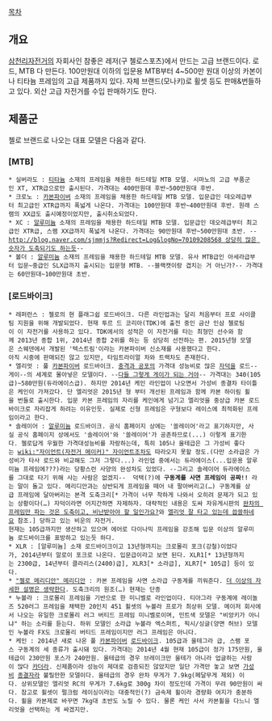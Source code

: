 [[목차]]
== 개요 ==
[[삼천리자전거]]의 자회사인 참좋은 레저(구 첼로스포츠)에서 만드는 고급 브랜드이다. 로드, MTB 다 만든다. 100만원대 이하의 입문용 MTB부터 4~500만 원대 이상의 카본이나 티타늄 프레임의 고급 제품까지 있다. 자체 브랜드(모나키)로 휠셋 등도 판매&번들하고 있다. 외산 고급 자전거를 수입 판매하기도 한다. 
== 제품군 ==
첼로 브랜드로 나오는 대표 모델은 다음과 같다.

=== [MTB] ===
 * 실버라도 : [[티타늄]] 소재의 프레임을 채용한 하드테일 MTB 모델. 시마노의 고급 부품군인 XT, XTR급으로만 출시된다. 가격대는 400만원대 후반~500만원대 후반.
 * 크로노 : [[카본파이버]] 소재의 프레임을 채용한 하드테일 MTB 모델. 입문급인 데오레급부터 최고급인 XTR급까지 폭넓게 나온다. 가격대는 100만원대 후반~400만원대 후반. 원래 스램의 XX급도 출시예정이었지만, 출시취소되었다.
 * XC : [[알루미늄]] 소재의 프레임을 채용한 하드테일 MTB 모델. 입문급인 데오레급부터 최고급인 XTR급, 스램 XX급까지 폭넓게 나온다. 가격대는 90만원대 후반~500만원대 초반. --[[http://blog.naver.com/sjmmjs?Redirect=Log&logNo=70109208568 상당히 많은 숫자가 도축되기도 하는듯]]--
 * 볼더 : [[알루미늄]] 소재의 프레임을 채용한 하드테일 MTB 모델. 유사 MTB급인 아세라급부터 입문~중급인 SLX급까지 출시되는 입문형 MTB. --블랙캣이랑 겹치는 거 아닌가?-- 가격대는 60만원대~100만원대 초반.

=== [로드바이크] ===
 * 레퍼런스 : 첼로의 현 플래그쉽 로드바이크. 다른 라인업과는 달리 처음부터 프로 사이클팀 지원을 위해 개발되었다. 현재 투르 드 코리아(TDK)에 출전 중인 금산 인삼 첼로팀이 이 자전거를 사용하고 있다. TDK에서의 성적은 이 자전거를 타는 최형민 선수와 함께 2013년 종합 1위, 2014년 종합 2위를 하는 등 상당히 선전하는 편. 2015년형 모델은 스웨덴에서 개발된 '텍스트림'이라는 카본파이버 신소재를 사용했다고 한다.
 아직 시중에 판매되진 않고 있지만, 타임트라이얼 차와 트랙차도 존재한다.
 * 엘리엇 : 풀 [[카본파이버]] 로드바이크. [[충격과 공포]]의 가격대 성능비로 많은 [[자덕]]을 로드--게이--의 세계로 몰아넣은 모델이다. --[[다들 그렇게 게이가 되는 거야]]-- 가격대는 340(105급)~580만원(듀라에이스급). 하지만 2014년 케인 라인업이 나오면서 가성비 종결차 타이틀은 케인이 가져갔다. 단 엘리엇은 2015년 형 부터 개선된 프레임과 함께 카본 하이림 휠을 번들로 출시한다. 입문 카본 프레임의 자리를 케인에게 넘기고 엘리엇을 중상급 카본 로드바이크로 자리잡게 하려는 이유인듯. 실제로 신형 프레임은 구형보다 레이스에 최적화된 프레임이라고 한다.
 * 솔레이어 : [[알루미늄]] 로드바이크. 공식 홈페이지 상에는 '쏠레이어'라고 표기하지만, 사실 공식 홈페이지 상에서도 '솔레이어'와 '쏠레이어'가 공존하므로(...) 이렇게 표기한다. 첼로답게 우월한 가격대성능비를 자랑하는데, 특히 105나 울테급은 그 가성비 좋다는 [[wiki:"자이언트(자전거 메이커)" 자이언트]]조차도 따라오지 못할 정도.(다만 소라급은 가성비가 타사 로드와 비교해도 그저 그렇다...) 라인업 중에서는 듀라에이스(...입문용 알루미늄 프레임에???)라는 당황스런 사양의 완성차도 있었다. --그리고 솔레이어 듀라에이스를 그대로 타기 위해 사는 사람은 없겠지--  덕택(?)에 '''구동계를 사면 프레임이 공짜!!''' 라는 말이 돌고 있다. 메리디안과는 상반되게 프레임을 떼어 내 팔아버리고(…) 구동계를 상급 프레임에 달아버리는 본격 도축크리[* 가격이 너무 착하게 나와서 오히려 문제가 되고 있는 상황이다(…) 자덕이라면 어지간하면 자제하자. 대략적인 내용은 도싸 자유게시판의 [http://corearoadbike.com/bbs/board.php?bo_table=Menu03Top1&wr_id=93665 완차의 프레임만 파는 것은 도축이고, 비난받아야 할 일인가요?]와 [http://corearoadbike.com/bbs/board.php?bo_table=Menu03Top1&wr_id=93694 엘리엇 잘 타고 있는데 씁쓸하네요] 참조.] 당하고 있는 비운의 자전거.
 현재는 105급까지만 생산하고 있으며 에어로 다이나믹 프레임을 강조해 입문 이상의 알루미늄 로드바이크를 표방하고 있는듯 하다.
 * XLR : [알루미늄] 소재 로드바이크이고 13년형까지는 크로몰리 포크(강철)이었다가, 2014년부터 알로이 포크로 나온다. 입문급이라고 보면 된다. XLR1[* 13년형까지는 2300급, 14년부터 클라리스(2400)급], XLR3[* 소라급], XLR7[* 105급] 등이 있다.
 * [["첼로 메리디안" 메리디안]] : 카본 프레임을 사면 소라급 구동계를 끼워준다. [[더 이상의 자세한 설명은 생략한다]]. 도축크리의 원조(…) 현재는 단종
 * 누볼라 : 크로몰리 프레임을 기반으로 한 미니벨로 라인업이다. 티아그라 구동계에 레이놀즈 520러그 프레임을 채택한 20인치 451 휠셋의 누볼라 프로가 최상위 모델. 메이저 회사에서 나오는 유일한 크로몰리 러그 버티드 프레임 미니벨로이며, 민트색 모델은 "비앙키가 아니냐" 하는 소리를 듣는다. 하위 모델인 소라급 누볼라 엑스퍼트, 픽시/싱글(양면 허브) 모델인 누볼라 FX도 크로몰리 버티드 프레임이지만 러그 프레임은 아니다.
 * 케인 : 2014년 새로 나온 풀 [[카본파이버]] [[로드바이크]]. 105급과 울테그라 급, 스램 포스 구동계의 세 종류가 출시돼 있다. 가격대는 2014년 4월 현재 105급이 정가 175만원, 울테급이 230만원 포스가 240만원. 울테급의 경우 브레이크만 울테가 아니라 업글하는 사람이 많다 [[카더라]]. 신제품이라 성능이 제대로 검증되진 않았지만 일단 가격만 놓고 보면 [[가성비]] [[종결자]]라 불릴만한 모델이다. 울테급의 경우 완차 무게가 7.9kg(페달무게 제외) 이다. 상위모델인 엘리엇 RC의 무게가 7.6kg로 300g 차이 정도인데 가격이 무려 90만원이 싸다. 참고로 휠셋이 펄크럼 레이싱이라는 대중적인(?) 금속제 휠이라 경량화 여지가 충분하다. 휠을 카본제로 바꾸면 7kg대 초반도 노릴 수 있다. 물론 케인 사서 카본휠을 다느니 엘리엇을 선택하는 게 싸겠지만.
